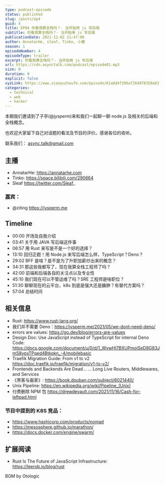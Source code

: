 ```yaml
---
type: podcast-episode
status: published
slug: /posts/ep4
guid: 4
title: EP04 你看我算全栈吗？- 当开始用 js 写后端
subtitle: 你看我算全栈吗？- 当开始用 js 写后端
publicationDate: 2021-12-02 21:47:00
author: AnnatarHe, sleaf, Tinko, 小鹿
season: 1
episodeNumber: 4
episodeType: trailer
excerpt: 你看我算全栈吗？- 当开始用 js 写后端
url: https://cdn.asynctalk.com/podcast/episode01.mp3
size: 0
duration: 0
explicit: false
xyzLink: https://www.xiaoyuzhoufm.com/episode/61a8d4f296af264978358e83
categories:
  - technical
  - web
  - hacker
---
```


本期我们邀请到了子亭(@jysperm)来和我们一起聊一聊 node.js 及相关的后端和全栈概念。

也欢迎大家留下自己对话题的看法及节目的评价。感谢各位的收听。

联系我们： async.talk@gmail.com

## 主播

* AnnatarHe: https://annatarhe.com
* Tinko: https://space.bilibili.com/290664
* Sleaf https://twitter.com/Sleaf_

### 嘉宾：

* @ziting https://jysperm.me

## Timeline

* 00:00 开场及自我介绍
* 03:41 关于用 JAVA 写后端这件事
* 06:57 用 Rust 来写是不是一个好的选择？
* 13:10 回归正题！用 Node.js 来写后端怎么样，TypeScript？Deno？
* 29:02 BFF 是啥？是不是为了升职加薪炒出来的概念？
* 34:31 那这些我都写了，现在我算全栈工程师了吗？
* 42:00 前端和后端各自的关注点以及专业性
* 45:10 我们现在可以不管运维了吗？SRE 工程师是啥职位？
* 51:30 聊聊现在的云平台，k8s 到底是强大还是臃肿？有替代方案吗？
* 57:04 总结时间

## 相关信息

* Rust: https://www.rust-lang.org/
* 我们并不需要 Deno：https://jysperm.me/2021/05/we-dont-need-deno/
* errors are values: https://go.dev/blog/errors-are-values
* Design Doc: Use JavaScript instead of TypeScript for internal Deno Code: https://docs.google.com/document/u/0/d/1_WvwHl7BXUPmoiSeD8G83JmS8ypsTPqed4Btkqkn_-4/mobilebasic
* Traefik Migration Guide: From v1 to v2 https://doc.traefik.io/traefik/migration/v1-to-v2/
* Frontends and Backends Are Dead... ... Long Live Routers, Middlewares, and Services
* 《黑客与画家》: https://book.douban.com/subject/6021440/
* Unix Pipeline: https://en.wikipedia.org/wiki/Pipeline_(Unix)
* 付费删除 NPM 包 https://drewdevault.com/2021/11/16/Cash-for-leftpad.html

### 节目中提到的 K8S 竞品：

* https://www.hashicorp.com/products/nomad
* https://mesosphere.github.io/marathon/
* https://docs.docker.com/engine/swarm/

## 扩展阅读

* Rust Is The Future of JavaScript Infrastructure: https://leerob.io/blog/rust

BGM by Otologic